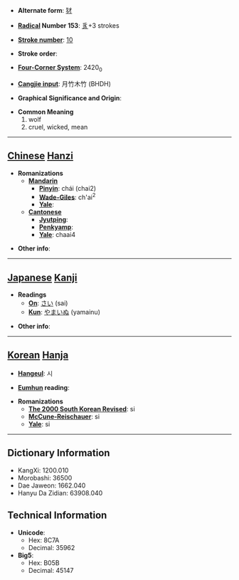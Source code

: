* '''Alternate form''': [[犲]]

* '''[[Wiktionary:Chinese radical index| Radical]] Number 153''': [[Wiktionary:Chinese radical index 豸|豸]]+3 strokes

* '''[[Wiktionary:Chinese total strokes index|Stroke number]]''': [[Wiktionary:Chinese total strokes index 10|10]]

* '''Stroke order''': 

* '''[[Wiktionary:Chinese four corner index|Four-Corner System]]''': 2420<sub>0</sub>

* '''[[Wiktionary:Chinese Cangjie index|Cangjie input]]''': 月竹木竹 (BHDH)

* '''Graphical Significance and Origin''': 

* '''Common Meaning'''
*#wolf
*# cruel, wicked, mean


----

== [[Chinese]] [[Hanzi]] ==

* '''Romanizations'''
** '''[[Mandarin]]'''
*** '''[[Pinyin]]''': chái (chai2)
*** '''[[Wade-Giles]]''': ch'ai<sup>2</sup>
*** '''[[Yale]]''': 
** '''[[Cantonese]]'''
*** '''[[Jyutping]]''':
*** '''[[Penkyamp]]''': 
*** '''[[Yale]]''': chaai4

* '''Other info''': 

----

== [[Japanese]] [[Kanji]] ==

* '''Readings'''
** '''[[On]]''': [[さい]] (sai)
** '''[[Kun]]''': [[やまいぬ]] (yamainu)

* '''Other info''':  

----

== [[Korean]] [[Hanja]] ==

* '''[[Hangeul]]''': 시

* '''[[Eumhun]] reading''': 

* '''Romanizations'''
** '''[[The 2000 South Korean Revised Romanization|The 2000 South Korean Revised]]''': si
** '''[[McCune-Reischauer]]''': si
** '''[[Yale]]''': si

----

== Dictionary Information ==

* KangXi: 1200.010
* Morobashi: 36500
* Dae Jaweon: 1662.040
* Hanyu Da Zidian: 63908.040

== Technical Information ==

* '''Unicode''':
** Hex: 8C7A
** Decimal: 35962
* '''Big5''':
** Hex: B05B
** Decimal: 45147
